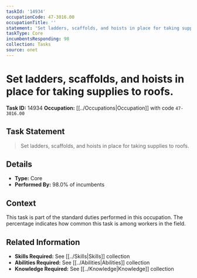 ```yaml
---
taskId: '14934'
occupationCode: 47-3016.00
occupationTitle: ''
statement: 'Set ladders, scaffolds, and hoists in place for taking supplies to roofs.'
taskType: Core
incumbentsResponding: 98
collection: Tasks
source: onet
---
```

# Set ladders, scaffolds, and hoists in place for taking supplies to roofs.

**Task ID:** 14934
**Occupation:** [[../Occupations|Occupation]] with code `47-3016.00`

## Task Statement

> Set ladders, scaffolds, and hoists in place for taking supplies to roofs.

## Details

- **Type:** Core
- **Performed By:** 98.0% of incumbents

## Context

This task is part of the standard duties performed in this occupation. The percentage indicates how common this task is among workers in the field.

## Related Information

- **Skills Required:** See [[../Skills|Skills]] collection
- **Abilities Required:** See [[../Abilities|Abilities]] collection
- **Knowledge Required:** See [[../Knowledge|Knowledge]] collection
